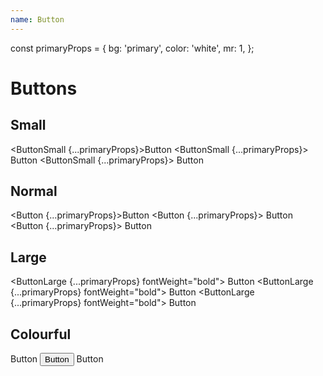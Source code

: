 ```yaml
---
name: Button
---
```


const primaryProps = {
  bg: 'primary',
  color: 'white',
  mr: 1,
};

<a id="Buttons"></a>

# Buttons
## Small
<ButtonSmall {...primaryProps}>Button</ButtonSmall>
<ButtonSmall {...primaryProps}>
    <IconHeart /> Button
</ButtonSmall>
<ButtonSmall {...primaryProps}>
Button <IconHeart />
</ButtonSmall>

## Normal
<Button {...primaryProps}>Button</Button>
<Button {...primaryProps}>
    <IconHeart /> Button
</Button>
<Button {...primaryProps}>
    Button <IconHeart />
</Button>

## Large
<ButtonLarge {...primaryProps} fontWeight="bold">
Button
</ButtonLarge>
<ButtonLarge {...primaryProps} fontWeight="bold">
    <IconHeart /> Button
</ButtonLarge>
<ButtonLarge {...primaryProps} fontWeight="bold">
    Button <IconHeart />
</ButtonLarge>

## Colourful
<ButtonSmall bg="error" borderRadius="large" color="white">
    Button
</ButtonSmall>
<Button bg="success" color="error">
    <IconHeart /> Button
</Button>
<ButtonLarge bg="tertiary" color="warning">
    <IconHeart /> Button
</ButtonLarge>